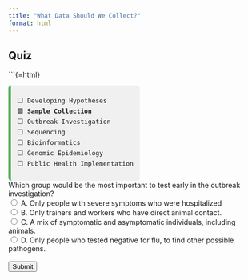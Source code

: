 ```yaml
---
title: "What Data Should We Collect?"
format: html
---
```


## Quiz


```{=html}
<div style="font-family:monospace; font-size: 0.9em; background:#f0f0f0; border-left: 5px solid #4CAF50; padding: 0.75em 1em; margin-top: 1em; border-radius: 6px; width: fit-content;">
⬜ Developing Hypotheses<br>
🟩 <strong>Sample Collection</strong><br>
⬜ Outbreak Investigation<br>
⬜ Sequencing<br>
⬜ Bioinformatics<br>
⬜ Genomic Epidemiology <br>
⬜ Public Health Implementation
</div>


<form id="quiz">
    <label for="question1">Which group would be the most important to test early in the outbreak investigation?</label><br>
    <input type="radio" id="answer1" name="question1" value="A"> A. Only people with severe symptoms who were hospitalized<br>
    <input type="radio" id="answer2" name="question1" value="B"> B. Only trainers and workers who have direct animal contact.<br>
    <input type="radio" id="answer3" name="question1" value="C"> C. A mix of symptomatic and asymptomatic individuals, including animals.<br>
    <input type="radio" id="answer4" name="question1" value="D"> D. Only people who tested negative for flu, to find other possible pathogens.<br>
    <br>
    <input type="button" value="Submit" onclick="checkAnswers()">
</form>

<p id="result"></p>

<script>
    function checkAnswers() {
        var resultText = "";

        if (document.getElementById('answer3').checked) {
            resultText = "✅ Correct! Including both symptomatic and asymptomatic individuals, as well as animals, increases the chance of detecting early transmission and uncovering hidden reservoirs.";
        } else if (document.getElementById('answer1').checked) {
            resultText = "❌ Not quite. Focusing only on severe cases may bias results and miss early or mild infections — which are often key in understanding how a pathogen spreads.";
        } else if (document.getElementById('answer2').checked) {
            resultText = "❌ Good thought — animal contact is important — but testing only those with animal exposure risks overlooking other transmission pathways.";
        } else if (document.getElementById('answer4').checked) {
            resultText = "❌ Interesting approach, but testing only flu-negative individuals misses the broader population and might exclude important asymptomatic carriers or coinfections.";
        } else {
            resultText = "Please select an answer before submitting.";
        }

        document.getElementById('result').innerText = resultText;
    }
</script>
